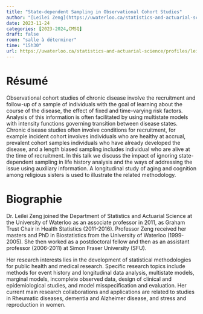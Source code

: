 ```yaml
---
title: "State-dependent Sampling in Observational Cohort Studies"
author: "[Leilei Zeng](https://uwaterloo.ca/statistics-and-actuarial-science/profiles/leilei-zeng)"
date: 2023-11-24
categories: [2023-2024,CMSQ]
draft: false
room: "salle à déterminer"
time: "15h30"
url: https://uwaterloo.ca/statistics-and-actuarial-science/profiles/leilei-zeng
---
```


# Résumé

Observational cohort studies of chronic disease involve the recruitment and follow-up of a sample of individuals with the goal of learning about the course of the disease, the effect of fixed and time-varying risk factors. Analysis of this information is often facilitated by using multistate models with intensity functions governing transition between disease states. Chronic disease studies often involve conditions for recruitment, for example incident cohort involves individuals who are healthy at accrual, prevalent cohort samples individuals who have already developed the disease, and a length biased sampling includes individual who are alive at the time of recruitment. In this talk we discuss the impact of ignoring state-dependent sampling in life history analysis and the ways of addressing the issue using auxiliary information. A longitudinal study of aging and cognition among religious sisters is used to illustrate the related methodology. 

# Biographie

Dr. Leilei Zeng joined the Department of Statistics and Actuarial Science at the University of Waterloo as an associate professor in 2011, as  Graham Trust Chair in Health Statistics (2011-2016). Professor Zeng received her masters and PhD in Biostatistics from the University of Waterloo (1999-2005). She then worked as a postdoctoral fellow and then as an assistant professor (2006-2011) at Simon Fraser University (SFU). 

Her research interests lies in the development of statistical methodologies for public health and medical research. Specific research topics include methods for event history and longitudinal data analysis, multistate models, marginal models, incomplete observed data, design of clinical and epidemiological studies, and model misspecification and evaluation. Her current main research collaborations and applications are related to studies in Rheumatic diseases, dementia and Alzheimer disease, and stress and reproduction in women.
